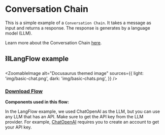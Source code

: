 # Conversation Chain

This is a simple example of a `Conversation Chain`. It takes a message as input and returns a response. The response is generates by a language model (LLM).

Learn more about the Conversation Chain [here](https://python.langchain.com/en/latest/modules/memory/getting_started.html?highlight=ConversationChain#).

## ⛓️LangFlow example



<ZoomableImage
  alt="Docusaurus themed image"
  sources={{
    light: 'img/basic-chat.png',
    dark: 'img/basic-chats.png',
  }}
/>



 ### <a target="\_blank" href="json_files/Basic_Chat.json" download>Download Flow</a>

 **Components used in this flow:**

In the LangFlow example, we used ChatOpenAI as the LLM, but you can use any LLM that has an API. Make sure to get the API key from the LLM provider. For example, [ChatOpenAI](https://platform.openai.com/) requires you to create an account to get your API key.
